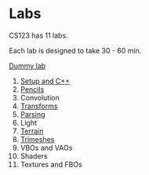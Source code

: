 
# Labs

CS123 has 11 labs.

Each lab is designed to take 30 - 60 min.

[Dummy lab](/labs/lab0)

1. [Setup and C++](/labs/lab1)
2. [Pencils](/labs/lab2)
3. Convolution
4. [Transforms](/labs/lab4)
5. [Parsing](/labs/lab5)
6. Light
7. [Terrain](/labs/lab7)
8. [Trimeshes](/labs/lab8)
9. VBOs and VAOs
10. Shaders
11. Textures and FBOs
